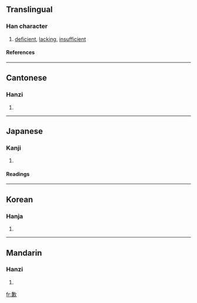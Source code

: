 {{see|欠}}

==Translingual==
===Han character===
{{Han char|rn=76|rad=欠|as=10|sn=14|four=8728<sub>2</sub>|canj=廿金弓人 (TCNO), X廿金弓人 (XTCNO)}}
# [[deficient]], [[lacking]], [[insufficient]]
====References====
{{Han ref|kx=0570.300|dkj=16159|dj=0958.300|hdz=32148.110|uh=6B49|ud=27465|bh=BA70|bd=47728}}

----
==Cantonese==
===Hanzi===
{{yue-hanzi|jyut=|y=him3, hip3}}
# {{defn|Cantonese}}

----
==Japanese==
===Kanji===
{{ja-kanji|grade=|rs=欠10}}
# {{defn|Japanese}} 
====Readings====
{{ja-readings|on=[[けん]] (ken), [[かん]] (kan)|kun=[[あきたりない]] (akitarinai)}}

----
==Korean==
===Hanja===
{{ko-hanja|hangeul=겸|eumhun=|rv=gyeom|mr=kyŏm|y=keym}}
# {{defn|Korean}}

----
==Mandarin==
===Hanzi===
{{cmn-hanzi|pin=[[qiàn]] (qian4)|wg=ch'ien<sup>4</sup>}}
# {{defn|Mandarin}}

[[fr:歉]]